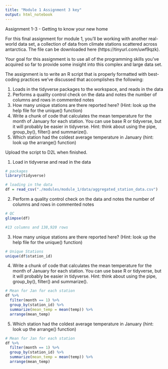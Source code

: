 ```yaml
---
title: "Module 1 Assignment 3 key"
output: html_notebook
---
```



Assignment 1-3 - Getting to know your new home

For this final assignment for module 1, you'll be working with another real-world data set, a collection of data from climate stations scattered across antarctica. The file can be downloaded here (https://tinyurl.com/uwf9qzk). 

Your goal for this assignment is to use all of the programming skills you've acquired so far to provide some insight into this complex and large data set. 

The assignment is to write an R script that is properly formatted with best-coding practices we've discussed that accomplishes the following:  

1) Loads in the tidyverse packages to the workspace, and reads in the data  
2) Performs a quality control check on the data and notes the number of columns and rows in commented notes  
3) How many unique stations are there reported here? (Hint: look up the help file for the unique() function)  
4) Write a chunk of code that calculates the mean temperature for the month of January for each station. You can use base R or tidyverse, but it will probably be easier in tidyverse. Hint: think about using the pipe, group_by(), filter() and summarize().   
5) Which station had the coldest average temperature in January (hint: look up the arrange() function)  

Upload the script to D2L when finished.   


1) Load in tidyverse and read in the data
```r
# packages
library(tidyverse)

# loading in the data
df = read_csv("./modules/module_1/data/aggregated_station_data.csv")
```

2) Perform a quality control check on the data and notes the number of columns and rows in commented notes
```r
# QC
glimpse(df)

#13 columns and 138,920 rows 
```


3) How many unique stations are there reported here? (Hint: look up the help file for the unique() function)
```r
# Unique Stations
unique(df$station_id)
```

4) Write a chunk of code that calculates the mean temperature for the month of January for each station. You can use base R or tidyverse, but it will probably be easier in tidyverse. Hint: think about using the pipe, group_by(), filter() and summarize(). 
```r
# Mean for Jan for each station
df %>%
  filter(month == 1) %>%
  group_by(station_id) %>%
  summarize(mean_temp = mean(temp)) %>%
  arrange(mean_temp)
```

5) Which station had the coldest average temperature in January (hint: look up the arrange() function)
```r
# Mean for Jan for each station
df %>%
  filter(month == 1) %>%
  group_by(station_id) %>%
  summarize(mean_temp = mean(temp)) %>%
  arrange(mean_temp)
```